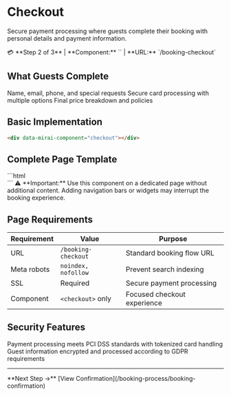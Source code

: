 # Checkout

Secure payment processing where guests complete their booking with personal details and payment information.

<Note>
💳 **Step 2 of 3** | **Component:** `<checkout>` | **URL:** `/booking-checkout`
</Note>

## What Guests Complete

<CardGroup cols={3}>
  <Card title="Guest Details" icon="user-edit" color="#0ea5e9">
    Name, email, phone, and special requests
  </Card>
  
  <Card title="Payment Info" icon="credit-card" color="#10b981">
    Secure card processing with multiple options
  </Card>
  
  <Card title="Booking Summary" icon="receipt" color="#8b5cf6">
    Final price breakdown and policies
  </Card>
</CardGroup>

## Basic Implementation

```html
<div data-mirai-component="checkout"></div>
```

## Complete Page Template

<Accordion title="View full HTML template">
```html
<!DOCTYPE html>
<html>
<head>
    <title>Complete Your Booking</title>
    <meta charset="UTF-8">
    <meta name="viewport" content="width=device-width, initial-scale=1.0">
    <meta name="robots" content="noindex, nofollow" />
    <link rel="stylesheet" href="https://static.mirai.com/core/index.css" type="text/css" media="all" />
</head>
<body>
    <div data-mirai-id="YOUR_HOTEL_ID"></div>
    <div data-mirai-component="checkout"></div>
    <script type="module" defer src="https://static.mirai.com/core/index.js" 
            data-cookieconsent="necessary"></script>
</body>
</html>
```
</Accordion>

<Warning>
⚠️ **Important:** Use this component on a dedicated page without additional content. Adding navigation bars or widgets may interrupt the booking experience.
</Warning>

## Page Requirements

| Requirement | Value | Purpose |
|-------------|-------|---------|
| URL | `/booking-checkout` | Standard booking flow URL |
| Meta robots | `noindex, nofollow` | Prevent search indexing |
| SSL | Required | Secure payment processing |
| Component | `<checkout>` only | Focused checkout experience |

## Security Features

<Tabs>
  <Tab title="PCI Compliance">
    Payment processing meets PCI DSS standards with tokenized card handling
  </Tab>
  
  <Tab title="Data Protection">
    Guest information encrypted and processed according to GDPR requirements
  </Tab>
</Tabs>

---

<Info>
**Next Step →** [View Confirmation](/booking-process/booking-confirmation)
</Info>
